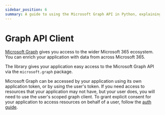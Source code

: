```yaml
---
sidebar_position: 6
summary: A guide to using the Microsoft Graph API in Python, explaining the methods for accessing Microsoft 365 data using application or user tokens, with sample code for retrieving user details and integrating Graph API within message handlers.
---
```


# Graph API Client

[Microsoft Graph](https://docs.microsoft.com/en-us/graph/overview) gives you access to the wider Microsoft 365 ecosystem. You can enrich your application with data from across Microsoft 365.

The library gives your application easy access to the Microsoft Graph API via the `microsoft.graph` package.

Microsoft Graph can be accessed by your application using its own application token, or by using the user's token. If you need access to resources that your application may not have, but your user does, you will need to use the user's scoped graph client. To grant explicit consent for your application to access resources on behalf of a user, follow the [auth guide](../in-depth-guides/user-authentication).
